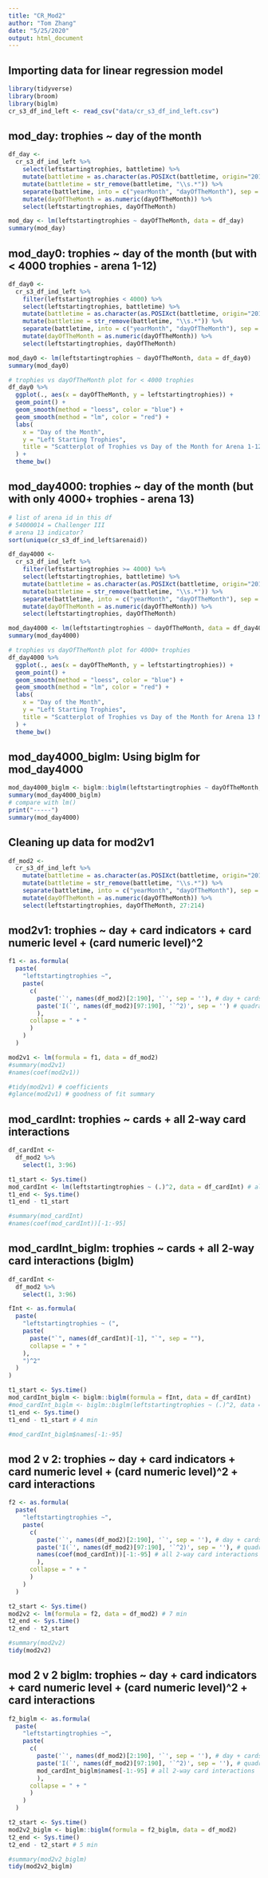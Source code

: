 ```yaml
---
title: "CR_Mod2"
author: "Tom Zhang"
date: "5/25/2020"
output: html_document
---
```


## Importing data for linear regression model
```r
library(tidyverse)
library(broom)
library(biglm)
cr_s3_df_ind_left <- read_csv("data/cr_s3_df_ind_left.csv")
```


## mod_day: trophies ~ day of the month
```r
df_day <-
  cr_s3_df_ind_left %>%
    select(leftstartingtrophies, battletime) %>%
    mutate(battletime = as.character(as.POSIXct(battletime, origin="2019-09-02", tz="GMT"))) %>%
    mutate(battletime = str_remove(battletime, "\\s.*")) %>%
    separate(battletime, into = c("yearMonth", "dayOfTheMonth"), sep = -2) %>%
    mutate(dayOfTheMonth = as.numeric(dayOfTheMonth)) %>%
    select(leftstartingtrophies, dayOfTheMonth)

mod_day <- lm(leftstartingtrophies ~ dayOfTheMonth, data = df_day)
summary(mod_day)
```


## mod_day0: trophies ~ day of the month (but with < 4000 trophies - arena 1-12)
```r
df_day0 <-
  cr_s3_df_ind_left %>%
    filter(leftstartingtrophies < 4000) %>%
    select(leftstartingtrophies, battletime) %>%
    mutate(battletime = as.character(as.POSIXct(battletime, origin="2019-09-02", tz="GMT"))) %>%
    mutate(battletime = str_remove(battletime, "\\s.*")) %>%
    separate(battletime, into = c("yearMonth", "dayOfTheMonth"), sep = -2) %>%
    mutate(dayOfTheMonth = as.numeric(dayOfTheMonth)) %>%
    select(leftstartingtrophies, dayOfTheMonth)

mod_day0 <- lm(leftstartingtrophies ~ dayOfTheMonth, data = df_day0)
summary(mod_day0)
```

```r
# trophies vs dayOfTheMonth plot for < 4000 trophies
df_day0 %>%
  ggplot(., aes(x = dayOfTheMonth, y = leftstartingtrophies)) +
  geom_point() +
  geom_smooth(method = "loess", color = "blue") +
  geom_smooth(method = "lm", color = "red") +
  labs(
    x = "Day of the Month",
    y = "Left Starting Trophies",
    title = "Scatterplot of Trophies vs Day of the Month for Arena 1-12 Matches\n(< 4000 Trophies)"
  ) +
  theme_bw()
```




## mod_day4000: trophies ~ day of the month (but with only 4000+ trophies - arena 13)
```r
# list of arena id in this df
# 54000014 = Challenger III
# arena 13 indicator?
sort(unique(cr_s3_df_ind_left$arenaid))
```

```r
df_day4000 <-
  cr_s3_df_ind_left %>%
    filter(leftstartingtrophies >= 4000) %>%
    select(leftstartingtrophies, battletime) %>%
    mutate(battletime = as.character(as.POSIXct(battletime, origin="2019-09-02", tz="GMT"))) %>%
    mutate(battletime = str_remove(battletime, "\\s.*")) %>%
    separate(battletime, into = c("yearMonth", "dayOfTheMonth"), sep = -2) %>%
    mutate(dayOfTheMonth = as.numeric(dayOfTheMonth)) %>%
    select(leftstartingtrophies, dayOfTheMonth)

mod_day4000 <- lm(leftstartingtrophies ~ dayOfTheMonth, data = df_day4000)
summary(mod_day4000)
```

```r
# trophies vs dayOfTheMonth plot for 4000+ trophies
df_day4000 %>%
  ggplot(., aes(x = dayOfTheMonth, y = leftstartingtrophies)) +
  geom_point() +
  geom_smooth(method = "loess", color = "blue") +
  geom_smooth(method = "lm", color = "red") +
  labs(
    x = "Day of the Month",
    y = "Left Starting Trophies",
    title = "Scatterplot of Trophies vs Day of the Month for Arena 13 Matches\n(4000+ Trophies)"
  ) +
  theme_bw()
```




## mod_day4000_biglm: Using biglm for mod_day4000
```r
mod_day4000_biglm <- biglm::biglm(leftstartingtrophies ~ dayOfTheMonth, data = df_day4000)
summary(mod_day4000_biglm)
# compare with lm()
print("-----")
summary(mod_day4000)
```




## Cleaning up data for mod2v1
```r
df_mod2 <-
  cr_s3_df_ind_left %>%
    mutate(battletime = as.character(as.POSIXct(battletime, origin="2019-09-02", tz="GMT"))) %>%
    mutate(battletime = str_remove(battletime, "\\s.*")) %>%
    separate(battletime, into = c("yearMonth", "dayOfTheMonth"), sep = -2) %>%
    mutate(dayOfTheMonth = as.numeric(dayOfTheMonth)) %>%
    select(leftstartingtrophies, dayOfTheMonth, 27:214)
```


## mod2v1: trophies ~ day + card indicators + card numeric level + (card numeric level)^2
```r
f1 <- as.formula(
  paste(
    "leftstartingtrophies ~",
    paste(
      c(
        paste('`', names(df_mod2)[2:190], '`', sep = ''), # day + cards + levels
        paste('I(`', names(df_mod2)[97:190], '`^2)', sep = '') # quadratic levels
        ),
      collapse = " + "
      )
    )
  )

mod2v1 <- lm(formula = f1, data = df_mod2)
#summary(mod2v1)
#names(coef(mod2v1))

#tidy(mod2v1) # coefficients
#glance(mod2v1) # goodness of fit summary
```


## mod_cardInt: trophies ~ cards + all 2-way card interactions
```r
df_cardInt <-
  df_mod2 %>%
    select(1, 3:96)

t1_start <- Sys.time()
mod_cardInt <- lm(leftstartingtrophies ~ (.)^2, data = df_cardInt) # all 2-way interactions (7 min)
t1_end <- Sys.time()
t1_end - t1_start

#summary(mod_cardInt)
#names(coef(mod_cardInt))[-1:-95]
```




## mod_cardInt_biglm: trophies ~ cards + all 2-way card interactions (biglm)
```r
df_cardInt <-
  df_mod2 %>%
    select(1, 3:96)

fInt <- as.formula(
  paste(
    "leftstartingtrophies ~ (",
    paste(
      paste("`", names(df_cardInt)[-1], "`", sep = ""),
      collapse = " + "
    ),
    ")^2"
  )
)

t1_start <- Sys.time()
mod_cardInt_biglm <- biglm::biglm(formula = fInt, data = df_cardInt)
#mod_cardInt_biglm <- biglm::biglm(leftstartingtrophies ~ (.)^2, data = df_cardInt)
t1_end <- Sys.time()
t1_end - t1_start # 4 min

#mod_cardInt_biglm$names[-1:-95]
```




## mod 2 v 2: trophies ~ day + card indicators + card numeric level + (card numeric level)^2 + card interactions
```r
f2 <- as.formula(
  paste(
    "leftstartingtrophies ~",
    paste(
      c(
        paste('`', names(df_mod2)[2:190], '`', sep = ''), # day + cards + levels
        paste('I(`', names(df_mod2)[97:190], '`^2)', sep = ''), # quadratic levels
        names(coef(mod_cardInt))[-1:-95] # all 2-way card interactions
        ),
      collapse = " + "
      )
    )
  )

t2_start <- Sys.time()
mod2v2 <- lm(formula = f2, data = df_mod2) # 7 min
t2_end <- Sys.time()
t2_end - t2_start

#summary(mod2v2)
tidy(mod2v2)
```




## mod 2 v 2 biglm: trophies ~ day + card indicators + card numeric level + (card numeric level)^2 + card interactions
```r
f2_biglm <- as.formula(
  paste(
    "leftstartingtrophies ~",
    paste(
      c(
        paste('`', names(df_mod2)[2:190], '`', sep = ''), # day + cards + levels
        paste('I(`', names(df_mod2)[97:190], '`^2)', sep = ''), # quadratic levels
        mod_cardInt_biglm$names[-1:-95] # all 2-way card interactions
        ),
      collapse = " + "
      )
    )
  )

t2_start <- Sys.time()
mod2v2_biglm <- biglm::biglm(formula = f2_biglm, data = df_mod2)
t2_end <- Sys.time()
t2_end - t2_start # 5 min

#summary(mod2v2_biglm)
tidy(mod2v2_biglm)
```









